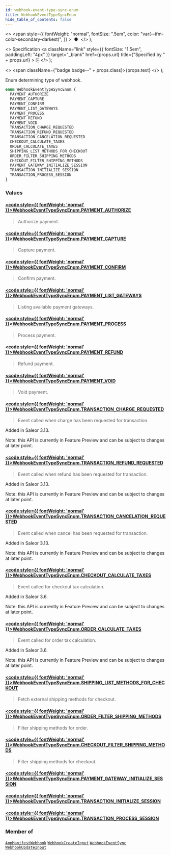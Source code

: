 ```yaml
---
id: webhook-event-type-sync-enum
title: WebhookEventTypeSyncEnum
hide_table_of_contents: false
---
```


  <>
    <span
      style={{
        fontWeight: "normal",
        fontSize: ".5em",
        color: "var(--ifm-color-secondary-darkest)",
      }}
    >
      &nbsp;●&nbsp;
    </span>
  </>
);

  <>
    Specification
    <a
      className="link"
      style={{ fontSize: "1.5em", paddingLeft: "4px" }}
      target="\_blank"
      href={props.url}
      title={"Specified by " + props.url}
    >
      ⎘
    </a>
  </>
);

  <>
    <span className={"badge badge--" + props.class}>{props.text}</span>
  </>
);

Enum determining type of webhook.

```graphql
enum WebhookEventTypeSyncEnum {
  PAYMENT_AUTHORIZE
  PAYMENT_CAPTURE
  PAYMENT_CONFIRM
  PAYMENT_LIST_GATEWAYS
  PAYMENT_PROCESS
  PAYMENT_REFUND
  PAYMENT_VOID
  TRANSACTION_CHARGE_REQUESTED
  TRANSACTION_REFUND_REQUESTED
  TRANSACTION_CANCELATION_REQUESTED
  CHECKOUT_CALCULATE_TAXES
  ORDER_CALCULATE_TAXES
  SHIPPING_LIST_METHODS_FOR_CHECKOUT
  ORDER_FILTER_SHIPPING_METHODS
  CHECKOUT_FILTER_SHIPPING_METHODS
  PAYMENT_GATEWAY_INITIALIZE_SESSION
  TRANSACTION_INITIALIZE_SESSION
  TRANSACTION_PROCESS_SESSION
}
```

### Values

#### [<code style={{ fontWeight: 'normal' }}>WebhookEventTypeSyncEnum.<b>PAYMENT_AUTHORIZE</b></code>](#)

> Authorize payment.

#### [<code style={{ fontWeight: 'normal' }}>WebhookEventTypeSyncEnum.<b>PAYMENT_CAPTURE</b></code>](#)

> Capture payment.

#### [<code style={{ fontWeight: 'normal' }}>WebhookEventTypeSyncEnum.<b>PAYMENT_CONFIRM</b></code>](#)

> Confirm payment.

#### [<code style={{ fontWeight: 'normal' }}>WebhookEventTypeSyncEnum.<b>PAYMENT_LIST_GATEWAYS</b></code>](#)

> Listing available payment gateways.

#### [<code style={{ fontWeight: 'normal' }}>WebhookEventTypeSyncEnum.<b>PAYMENT_PROCESS</b></code>](#)

> Process payment.

#### [<code style={{ fontWeight: 'normal' }}>WebhookEventTypeSyncEnum.<b>PAYMENT_REFUND</b></code>](#)

> Refund payment.

#### [<code style={{ fontWeight: 'normal' }}>WebhookEventTypeSyncEnum.<b>PAYMENT_VOID</b></code>](#)

> Void payment.

#### [<code style={{ fontWeight: 'normal' }}>WebhookEventTypeSyncEnum.<b>TRANSACTION_CHARGE_REQUESTED</b></code>](#)

> Event called when charge has been requested for transaction.

Added in Saleor 3.13.

Note: this API is currently in Feature Preview and can be subject to changes at later point.

>

#### [<code style={{ fontWeight: 'normal' }}>WebhookEventTypeSyncEnum.<b>TRANSACTION_REFUND_REQUESTED</b></code>](#)

> Event called when refund has been requested for transaction.

Added in Saleor 3.13.

Note: this API is currently in Feature Preview and can be subject to changes at later point.

>

#### [<code style={{ fontWeight: 'normal' }}>WebhookEventTypeSyncEnum.<b>TRANSACTION_CANCELATION_REQUESTED</b></code>](#)

> Event called when cancel has been requested for transaction.

Added in Saleor 3.13.

Note: this API is currently in Feature Preview and can be subject to changes at later point.

>

#### [<code style={{ fontWeight: 'normal' }}>WebhookEventTypeSyncEnum.<b>CHECKOUT_CALCULATE_TAXES</b></code>](#)

> Event called for checkout tax calculation.

Added in Saleor 3.6.

Note: this API is currently in Feature Preview and can be subject to changes at later point.

>

#### [<code style={{ fontWeight: 'normal' }}>WebhookEventTypeSyncEnum.<b>ORDER_CALCULATE_TAXES</b></code>](#)

> Event called for order tax calculation.

Added in Saleor 3.6.

Note: this API is currently in Feature Preview and can be subject to changes at later point.

>

#### [<code style={{ fontWeight: 'normal' }}>WebhookEventTypeSyncEnum.<b>SHIPPING_LIST_METHODS_FOR_CHECKOUT</b></code>](#)

> Fetch external shipping methods for checkout.

#### [<code style={{ fontWeight: 'normal' }}>WebhookEventTypeSyncEnum.<b>ORDER_FILTER_SHIPPING_METHODS</b></code>](#)

> Filter shipping methods for order.

#### [<code style={{ fontWeight: 'normal' }}>WebhookEventTypeSyncEnum.<b>CHECKOUT_FILTER_SHIPPING_METHODS</b></code>](#)

> Filter shipping methods for checkout.

#### [<code style={{ fontWeight: 'normal' }}>WebhookEventTypeSyncEnum.<b>PAYMENT_GATEWAY_INITIALIZE_SESSION</b></code>](#)

>

#### [<code style={{ fontWeight: 'normal' }}>WebhookEventTypeSyncEnum.<b>TRANSACTION_INITIALIZE_SESSION</b></code>](#)

>

#### [<code style={{ fontWeight: 'normal' }}>WebhookEventTypeSyncEnum.<b>TRANSACTION_PROCESS_SESSION</b></code>](#)

>

### Member of

[`AppManifestWebhook`](../../../storefront/apps/objects/app-manifest-webhook) <Badge class="secondary" text="object"/><Bullet />[`WebhookCreateInput`](../../../storefront/webhooks/inputs/webhook-create-input) <Badge class="secondary" text="input"/><Bullet />[`WebhookEventSync`](../../../storefront/webhooks/objects/webhook-event-sync) <Badge class="secondary" text="object"/><Bullet />[`WebhookUpdateInput`](../../../storefront/webhooks/inputs/webhook-update-input) <Badge class="secondary" text="input"/>
